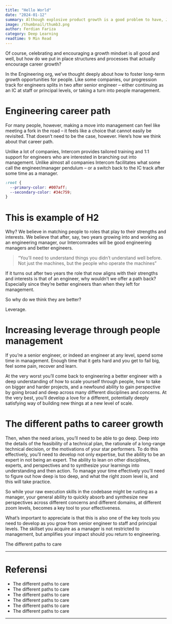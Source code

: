 ```yaml
---
title: "Hello World"
date: "2024-01-12"
summary: Although explosive product growth is a good problem to have, Jan Koum and the WhatsApp team had to adopt the best engineering practices to overcome the challenges.
image: /thumbnail/thumb3.png
author: Ferdian Fariza
category: Deep Learning
readtime: 9 Min Read
---
```



Of course, celebrating and encouraging a growth mindset is all good and well, but how do we put in place structures and processes that actually encourage career growth?

In the Engineering org, we’ve thought deeply about how to foster long-term growth opportunities for people. Like some companies, our progression track for engineers splits in two after senior engineer – either continuing as an IC at staff or principal levels, or taking a turn into people management.

# Engineering career path

For many people, however, making a move into management can feel like meeting a fork in the road – it feels like a choice that cannot easily be revisited. That doesn’t need to be the case, however. Here’s how we think about that career path.

Unlike a lot of companies, Intercom provides tailored training and 1:1 support for engineers who are interested in branching out into management. Unlike almost all companies Intercom facilitates what some call the engineer/manager pendulum – or a switch back to the IC track after some time as a manager.

```css
:root {
  --primary-color: #007aff;
  --secondary-color: #34c759;
}
```


# This is example of H2


Why? We believe in matching people to roles that play to their strengths and interests. We believe that after, say, two years growing into and working as an engineering manager, our Intercomrades will be good engineering managers and better engineers.

> “You’ll need to understand things you didn’t understand well before. Not just the machines, but the people who operate the machines” 

If it turns out after two years the role that now aligns with their strengths and interests is that of an engineer, why wouldn’t we offer a path back? Especially since they’re better engineers than when they left for management.

So why do we think they are better?

Leverage.

# Increasing leverage through people management

If you’re a senior engineer, or indeed an engineer at any level, spend some time in management. Enough time that it gets hard and you get to fail big, feel some pain, recover and learn.

At the very worst you’ll come back to engineering a better engineer with a deep understanding of how to scale yourself through people, how to take on bigger and harder projects, and a newfound ability to gain perspective by going broad and deep across many different disciplines and concerns. At the very best, you’ll develop a love for a different, potentially deeply satisfying way of building new things at a new level of scale.

# The different paths to career growth

Then, when the need arises, you’ll need to be able to go deep. Deep into the details of the feasibility of a technical plan, the rationale of a long-range technical decision, or the motivations of your star performers. To do this effectively, you’ll need to develop not only expertise, but the ability to be an expert in not being an expert. The ability to lean on other disciplines, experts, and perspectives and to synthesize your learnings into understanding and then action. To manage your time effectively you’ll need to figure out how deep is too deep, and what the right zoom level is, and this will take practice.

So while your raw execution skills in the codebase might be rusting as a manager, your general ability to quickly absorb and synthesize new perspectives across different concerns and different domains, at different zoom levels, becomes a key tool to your effectiveness.

What’s important to appreciate is that this is also one of the key tools you need to develop as you grow from senior engineer to staff and principal levels. The skillset you acquire as a manager is not restricted to management, but amplifies your impact should you return to engineering.

The different paths to care

---

# Referensi

- The different paths to care
- The different paths to care
- The different paths to care
- The different paths to care
- The different paths to care
- The different paths to care

---